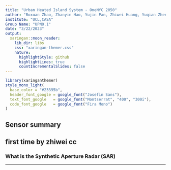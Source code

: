 ```yaml
---
title: "Urban Heated Island System - OneNYC 2050"
author: "Boxuan Zhao, Zhanyin Hao, Yujin Pan, Zhiwei Huang, Yuqian Zheng"
institute: "UCL,CASA"
Group Name: "UPNO.1"
date: "3/22/2023"
output:
  xaringan::moon_reader:
    lib_dir: libs
    css: "xaringan-themer.css"
    nature:
      highlightStyle: github
      highlightLines: true
      countIncrementalSlides: false
---
```


```r
library(xaringanthemer)
style_mono_light(
  base_color = "#23395b",
  header_font_google = google_font("Josefin Sans"),
  text_font_google   = google_font("Montserrat", "400", "300i"),
  code_font_google   = google_font("Fira Mono")
)
```
## Sensor summary

## first time by zhiwei cc

### What is the Synthetic Aperture Radar (SAR)


---
